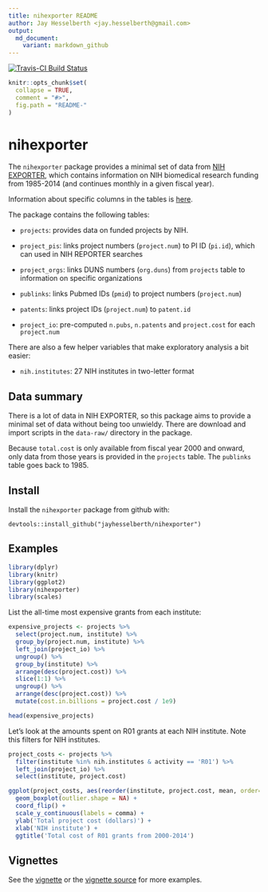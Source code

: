 ```yaml
---
title: nihexporter README
author: Jay Hesselberth <jay.hesselberth@gmail.com>
output:
  md_document:
    variant: markdown_github
---
```


[![Travis-CI Build Status](https://travis-ci.org/jayhesselberth/nihexporter.png?branch=master)](https://travis-ci.org/jayhesselberth/nihexporter)

```r
knitr::opts_chunk$set(
  collapse = TRUE,
  comment = "#>",
  fig.path = "README-"
)
```

# nihexporter

The `nihexporter` package provides a minimal set of data from [NIH EXPORTER](http://exporter.nih.gov/default.aspx), which contains information on NIH biomedical research funding from 1985-2014 (and continues monthly in a given fiscal year).

Information about specific columns in the tables is [here](http://exporter.nih.gov/about.aspx).

The package contains the following tables:

* `projects`: provides data on funded projects by NIH.

* `project_pis`: links project numbers (`project.num`) to PI ID (`pi.id`), which can used in NIH REPORTER searches

* `project_orgs`: links DUNS numbers (`org.duns`) from `projects` table to information on specific organizations 

* `publinks`: links Pubmed IDs (`pmid`) to project numbers (`project.num`)

* `patents`: links project IDs (`project.num`) to `patent.id`

* `project_io`: pre-computed `n.pubs`, `n.patents` and `project.cost` for each `project.num`

There are also a few helper variables that make exploratory analysis a bit easier:

* `nih.institutes`: 27 NIH institutes in two-letter format 

## Data summary

There is a lot of data in NIH EXPORTER, so this package aims to provide a
minimal set of data without being too unwieldy. There are download and
import scripts in the `data-raw/` directory in the
package.

Because `total.cost` is only available from fiscal year 2000 and onward, only data from those years is provided in the `projects` table. The `publinks` table goes back to 1985.

## Install

Install the `nihexporter` package from github with:
  
```
devtools::install_github("jayhesselberth/nihexporter")
```

## Examples

```r
library(dplyr)
library(knitr)
library(ggplot2)
library(nihexporter)
library(scales)
```

List the all-time most expensive grants from each institute:

```r
expensive_projects <- projects %>%
  select(project.num, institute) %>%
  group_by(project.num, institute) %>%
  left_join(project_io) %>%
  ungroup() %>%
  group_by(institute) %>%
  arrange(desc(project.cost)) %>%
  slice(1:1) %>%
  ungroup() %>%
  arrange(desc(project.cost)) %>%
  mutate(cost.in.billions = project.cost / 1e9)

head(expensive_projects)
```

Let's look at the amounts spent on R01 grants at each NIH institute. Note this filters for NIH institutes.

```r
project_costs <- projects %>% 
  filter(institute %in% nih.institutes & activity == 'R01') %>%
  left_join(project_io) %>%
  select(institute, project.cost)

ggplot(project_costs, aes(reorder(institute, project.cost, mean, order=TRUE), project.cost)) +
  geom_boxplot(outlier.shape = NA) +
  coord_flip() +
  scale_y_continuous(labels = comma) +
  ylab('Total project cost (dollars)') +
  xlab('NIH institute') + 
  ggtitle('Total cost of R01 grants from 2000-2014')
```

## Vignettes

See the [vignette](http://rpubs.com/jayhesselberth/nihexporter-vignette) or the [vignette source](vignettes/nihexporter.Rmd) for more examples.
